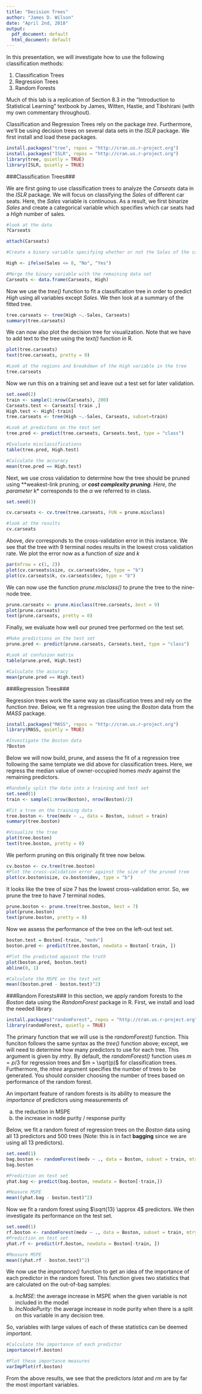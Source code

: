```yaml
---
title: "Decision Trees"
author: "James D. Wilson"
date: "April 2nd, 2018"
output:
  pdf_document: default
  html_document: default
---
```


In this presentation, we will investigate how to use the following classification methods:

1) Classification Trees
2) Regression Trees
3) Random Forests

Much of this lab is a replication of Section 8.3 in the "Introduction to Statistical Learning" textbook by James, Witten, Hastie, and Tibshirani (with my own commentary throughout).

Classification and Regression Trees rely on the package *tree*. Furthermore, we'll be using decision trees on several data sets in the *ISLR* package. We first install and load these packages.
```r
install.packages("tree", repos = "http://cran.us.r-project.org")
install.packages("ISLR", repos = "http://cran.us.r-project.org")
library(tree, quietly = TRUE)
library(ISLR, quietly = TRUE)
```

###Classification Trees###

We are first going to use classification trees to analyze the *Carseats* data in the *ISLR* package. We will focus on classifying the *Sales* of different car seats. Here, the *Sales* variable is continuous. As a result, we first binarize *Sales* and create a categorical variable which specifies which car seats had a *High* number of sales. 

```r
#look at the data
?Carseats

attach(Carseats)

#Create a binary variable specifying whether or not the Sales of the carseat was High (> 8)

High <- ifelse(Sales <= 8, "No", "Yes")

#Merge the binary variable with the remaining data set
Carseats <- data.frame(Carseats, High)
```

Now we use the *tree()* function to fit a classification tree in order to predict *High* using all variables except *Sales*. We then look at a summary of the fitted tree.

```r
tree.carseats <- tree(High ~.-Sales, Carseats)
summary(tree.carseats)
```

We can now also plot the decision tree for visualization. Note that we have to add text to the tree using the *text()* function in R.

```r
plot(tree.carseats)
text(tree.carseats, pretty = 0)

#Look at the regions and breakdown of the High variable in the tree
tree.carseats
```

Now we run this on a training set and leave out a test set for later validation.

```r
set.seed(2)
train <- sample(1:nrow(Carseats), 200)
Carseats.test <- Carseats[-train ,]
High.test <- High[-train]
tree.carseats <- tree(High ~.-Sales, Carseats, subset=train)

#Look at predictons on the test set
tree.pred <- predict(tree.carseats, Carseats.test, type = "class")

#Evaluate misclassifications
table(tree.pred, High.test)

#Calculate the accuracy
mean(tree.pred == High.test)
```

Next, we use cross validation to determine how the tree should be pruned using **weakest-link pruning*, or **cost complexity pruning**. Here, the parameter *k* corresponds to the $\alpha$ we referred to in class.

```r
set.seed(3)

cv.carseats <- cv.tree(tree.carseats, FUN = prune.misclass)

#look at the results
cv.carseats
```

Above, *dev* corresponds to the cross-validation error in this instance. We see that the tree with 9 terminal nodes results in the lowest cross validation rate. We plot the error now as a function of *size* and *k*

```r
par(mfrow = c(1, 2))
plot(cv.carseats$size, cv.carseats$dev, type = "b")
plot(cv.carseats$k, cv.carseats$dev, type = "b")
```

We can now use the function *prune.misclass()* to prune the tree to the nine-node tree.

```r
prune.carseats <- prune.misclass(tree.carseats, best = 9)
plot(prune.carseats)
text(prune.carseats, pretty = 0)
```

Finally, we evaluate how well our pruned tree performed on the test set. 

```r
#Make predictions on the test set
prune.pred <- predict(prune.carseats, Carseats.test, type = "class")

#Look at confusion matrix
table(prune.pred, High.test)

#Calculate the accuracy
mean(prune.pred == High.test)
```


###Regression Trees###

Regression trees work the same way as classification trees and rely on the function *tree*. Below, we fit a regression tree using the *Boston* data from the *MASS* package. 

```r
install.packages("MASS", repos = "http://cran.us.r-project.org")
library(MASS, quietly = TRUE)

#Investigate the Boston data
?Boston
```

Below we will now build, prune, and assess the fit of a regression tree following the same template we did above for classification trees. Here, we regress the median value of owner-occupied homes *medv* against the remaining predictors.

```r
#Randomly split the data into a training and test set
set.seed(1)
train <- sample(1:nrow(Boston), nrow(Boston)/2)

#Fit a tree on the training data
tree.boston <- tree(medv ~ ., data = Boston, subset = train)
summary(tree.boston)

#Visualize the tree
plot(tree.boston)
text(tree.boston, pretty = 0)
```

We perform pruning on this originally fit tree now below.

```r
cv.boston <- cv.tree(tree.boston)
#Plot the cross-validation error against the size of the pruned tree
plot(cv.boston$size, cv.boston$dev, type = "b")
```

It looks like the tree of size 7 has the lowest cross-validation error. So, we prune the tree to have 7 terminal nodes.

```r
prune.boston <- prune.tree(tree.boston, best = 7)
plot(prune.boston)
text(prune.boston, pretty = 0)
```

Now we assess the performance of the tree on the left-out test set.

```r
boston.test = Boston[-train, "medv"]
boston.pred <- predict(tree.boston, newdata = Boston[-train, ])

#Plot the predicted against the truth
plot(boston.pred, boston.test)
abline(0, 1)

#Calculate the MSPE on the test set
mean((boston.pred - boston.test)^2)
```

###Random Forests###
In this section, we apply random forests to the *Boston* data using the *RandomForest* package in R. First, we install and load the needed library.

```r
install.packages("randomForest", repos = "http://cran.us.r-project.org")
library(randomForest, quietly = TRUE)
```

The primary function that we will use is the *randomForest()* function. This funciton follows the same syntax as the *tree()* function above; except, we will need to determine how many predictors to use for each tree. This argument is given by *mtry*. By default, the *randomForest()* function uses $m = p/3$ for regression trees and $m = \sqrt(p)$ for classification trees. Furthermore, the *ntree* argument specifies the number of trees to be generated. You should consider choosing the number of trees based on performance of the random forest. 

An important feature of random forests is its ability to measure the *importance* of predictors using measurements of

a) the reduction in MSPE
b) the increase in node purity / response purity

Below, we fit a random forest of regression trees on the *Boston* data using all 13 predictors and 500 trees (Note: this is in fact **bagging** since we are using all 13 predictors).

```r
set.seed(1)
bag.boston <- randomForest(medv ~ ., data = Boston, subset = train, mtry = 13, importance = TRUE, ntree = 500)
bag.boston 

#Prediction on test set
yhat.bag <- predict(bag.boston, newdata = Boston[-train,])

#Measure MSPE
mean((yhat.bag - boston.test)^2)
```

Now we fit a random forest using $\sqrt{13} \approx 4$ predictors. We then investigate its performance on the test set.

```r
set.seed(1)
rf.boston <- randomForest(medv ~ ., data = Boston, subset = train, mtry = 4, importance = TRUE)
#Prediction on test set
yhat.rf <- predict(rf.boston, newdata = Boston[-train, ])

#Measure MSPE
mean((yhat.rf - boston.test)^2)

```

We now use the *importance()* function to get an idea of the importance of each predictor in the random forest. This function gives two statistics that are calculated on the out-of-bag samples:

a) *IncMSE*: the average increase in MSPE when the given variable is not included in the model
b) *IncNodePurity*: the average increase in node purity when there is a split on this variable in any decision tree. 

So, variables with large values of each of these statistics can be deemed *important*.

```r
#Calculate the importance of each predictor
importance(rf.boston)

#Plot these importance measures
varImpPlot(rf.boston)
```

From the above results, we see that the predictors *lstat* and *rm* are by far the most important variables.



